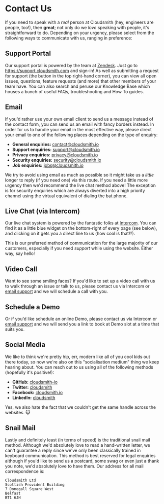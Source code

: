 
# Contact Us

If you need to speak with a _real_ person at Cloudsmith (hey, engineers are people, too!), then **great**; not only do we _love_ speaking with people, it's straightforward to do.  Depending on your urgency, please select from the following ways to communicate with us, ranging in preference:

## Support Portal

Our support portal is powered by the team at [Zendesk](https://zendesk.com). Just go to https://support.cloudsmith.com and sign-in! As well as submitting a request for support (the button in the top right-hand corner), you can view all open issues, questions, feature requests (and more) that other members of your team have.  You can also search and peruse our Knowledge Base which houses a bunch of useful FAQs, troubleshooting and How To guides.

<BlockImage
  variant="base"
  src={supportPortalImg}
  alt="Edit provider settings">
</BlockImage>

## Email  

If you'd rather use your own email client to send us a message instead of the contact form, you can send us an email with fancy borders instead.  In order for us to handle your email in the most effective way, please direct your email to one of the following places depending on the type of enquiry:

- **General enquiries:** [contact@cloudsmith.io](mailto:contact@cloudsmith.io)
- **Support enquiries:** [support@cloudsmith.io](mailto:support@cloudsmith.io)
- **Privacy enquiries:** [privacy@cloudsmith.io](mailto:privacy@cloudsmith.io)
- **Security enquiries:**  [security@cloudsmith.io](mailto:security@cloudsmith.io)
- **Job enquiries:**  [jobs@cloudsmith.io](mailto:jobs@cloudsmith.io)

We try to avoid using email as much as possible so it might take us a _little_ longer to reply (if you need one) via this route.  If you need a little more urgency then we'd recommend the live chat method above!  The exception is for security enquiries which are always diverted into a high priority channel using the virtual equivalent of dialing the bat phone.

## Live Chat (via Intercom)

Our live chat system is powered by the fantastic folks at [Intercom](https://www.intercom.com/).  You can find it as a little blue widget on the bottom-right of every page (see below), and clicking on it gets you a direct line to us (how cool is that!?).

This is our preferred method of communication for the large majority of our customers, especially if you need _support_ while using the website.  Either way, say hello!

<BlockImage
  variant="base"
  src={intercomImage}
  alt="Click the Intercom icon in the bottom right corner">
</BlockImage>

## Video Call

Want to see some smiling faces? If you'd like to set up a video call with us to walk through an issue or talk to us, please contact us via Intercom or [email support](mailto:support@cloudsmith.io) and we will schedule a call with you.

## Schedule a Demo

Or if you'd like schedule an online Demo, please contact us via Intercom or [email support](mailto:support@cloudsmith.io) and we will send you a link to book at Demo slot at a time that suits you.

## Social Media

We like to think we're pretty hip, err, modern like all of you cool kids out there today, so now we're also on this "socialisation medium" thing we keep hearing about.  You can reach out to us using all of the following methods (hopefully it's positive!):

- **GitHub:** [cloudsmith-io](https://github.com/cloudsmith-io)
- **Twitter:** [cloudsmith](https://twitter.com/cloudsmith)
- **Facebook:** [cloudsmith.io](https://facebook.com/cloudsmith.io)
- **LinkedIn:** [cloudsmith](https://www.linkedin.com/company/cloudsmith/)

Yes, we also hate the fact that we couldn't get the same handle across the websites. 😺

## Snail Mail

Lastly and definitely least (in terms of speed) is the traditional snail mail method.  Although we'd absolutely love to read a hand-written letter, we can't guarantee a reply since we've only been classically trained in keyboard communication.  This method is best reserved for legal enquiries although if you'd like to send us a postcard, some swag or even just a thank you note, we'd absolutely love to have them.  Our address for all mail correspondence is:

```
Cloudsmith Ltd
Scottish Provident Building
7 Donegall Square West
Belfast
BT1 6JH
```